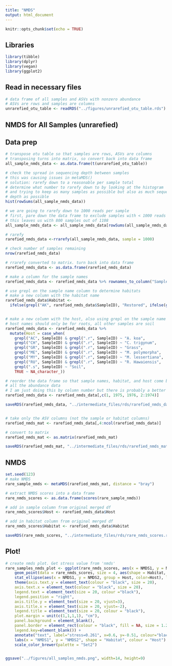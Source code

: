 ```yaml
---
title: "NMDS"
output: html_document
---
```


```r
knitr::opts_chunk$set(echo = TRUE)
```

## Libraries

```r

library(tibble)
library(dplyr)
library(vegan)
library(ggplot2)

```

## Read in necessary files

```r

# data frame of all samples and ASVs with nonzero abundance
# ASVs are rows and samples are columns
unrarefied_otu_table <- readRDS("../figures/unrarefied_otu_table.rds")


```


## NMDS for All Samples (unrarefied)


## Data prep

```r

# transpose otu table so that samples are rows, ASVs are columns
# transposing turns into matrix, so convert back into data frame
all_sample_nmds_data <- as.data.frame(t(unrarefied_otu_table))

# check the spread in sequencing depth between samples
# this was causing issues in metaMDS()
# solution: rarefy down to a reasonable per sample total
# determine what number to rarefy down to by looking at the histogram
# and trying to keep as many samples as possible but also as much sequencing
# depth as possible
hist(rowSums(all_sample_nmds_data))

# we are going to rarefy down to 1000 reads per sample
# first, pare down the data frame to exclude samples with < 1000 reads
# this leaves us with 800 samples out of 1108
all_sample_nmds_data <- all_sample_nmds_data[rowSums(all_sample_nmds_data) >= 1000 , ]

# rarefy
rarefied_nmds_data <-rrarefy(all_sample_nmds_data, sample = 1000)

# check number of samples remaining
nrow(rarefied_nmds_data)

# rrarefy converted to matrix. turn back into data frame
rarefied_nmds_data <- as.data.frame(rarefied_nmds_data)

# make a column for the sample names
rarefied_nmds_data <- rarefied_nmds_data %>% rownames_to_column("SampleID")

# use grepl on the sample name column to determine habitats
# make a new column with the habitat name
rarefied_nmds_data$Habitat <-  
  ifelse(grepl("AK", rarefied_nmds_data$SampleID), "Restored", ifelse(grepl("RO", rarefied_nmds_data$SampleID), "Remnant", "Other"))


# make a new column with the host, also using grepl on the sample name
# host names should only be for roots, all other samples are soil
rarefied_nmds_data <- rarefied_nmds_data %>%
  mutate(Host = case_when(
    grepl("AC", SampleID) & grepl(".r", SampleID) ~ "A. koa",
    grepl("CH", SampleID) & grepl(".r", SampleID) ~ "C. trigynum",
    grepl("GR", SampleID) & grepl(".r", SampleID) ~ "Grass",
    grepl("ME", SampleID) & grepl(".r", SampleID) ~ "M. polymorpha",
    grepl("MY", SampleID) & grepl(".r", SampleID) ~ "M. lessertiana",
    grepl("RU", SampleID) & grepl(".r", SampleID) ~ "R. Hawaiensis",
    grepl(".s", SampleID) ~ "Soil",
    TRUE ~ NA_character_))

# reorder the data frame so that sample names, habitat, and host come before
# all the abundance data
# I am just doing this by column number but there is probably a better way
rarefied_nmds_data <- rarefied_nmds_data[,c(1, 1975, 1976, 2:1974)]

saveRDS(rarefied_nmds_data, "../intermediate_files/rds/rarefied_nmds_data.rds")


# take only the ASV columns (not the sample or habitat columns)
rarefied_nmds_mat <- rarefied_nmds_data[,4:ncol(rarefied_nmds_data)]

# convert to matrix
rarefied_nmds_mat <- as.matrix(rarefied_nmds_mat)

saveRDS(rarefied_nmds_mat, "../intermediate_files/rds/rarefied_nmds_mat.rds")


```


## NMDS

```r

set.seed(123)
# make NMDS
rare_sample_nmds <- metaMDS(rarefied_nmds_mat, distance = "bray")

# extract NMDS scores into a data frame
rare_nmds_scores <- as.data.frame(scores(rare_sample_nmds))

# add in sample column from original merged df
rare_nmds_scores$Host <- rarefied_nmds_data$Host

# add in habitat column from original merged df
rare_nmds_scores$Habitat <- rarefied_nmds_data$Habitat

saveRDS(rare_nmds_scores, "../intermediate_files/rds/rare_nmds_scores.rds")


```

## Plot!

```r

# create nmds plot. Get stress value from 'nmds'
rare_samples_nmds_plot <- ggplot(rare_nmds_scores, aes(x = NMDS1, y = NMDS2)) + 
    geom_point(data = rare_nmds_scores, size = 4, aes(shape = Habitat, colour = Host))+ 
    stat_ellipse(aes(x = NMDS1, y = NMDS2, group = Host, color=Host), level = 0.50, size=1) +
    theme(axis.text.y = element_text(colour = "black", size = 20), 
    axis.text.x = element_text(colour = "black", size = 20), 
    legend.text = element_text(size = 20, colour ="black"), 
    legend.position = "right", 
    axis.title.y = element_text(size = 20, vjust=3),
    axis.title.x = element_text(size = 20, vjust=-2),
    legend.title = element_text(size = 20, colour = "black"),
    plot.margin = unit(c(1,1,1,1), "cm"),
    panel.background = element_blank(), 
    panel.border = element_rect(colour = "black", fill = NA, size = 1.2),
    legend.key=element_blank()) + 
    annotate("text", label="stress=0.261", x=0.6, y=-0.51, colour="black", size = 7) +
    labs(x = "NMDS1", y = "NMDS2", shape = "Habitat", colour = "Host") +
    scale_color_brewer(palette = "Set2")


ggsave("../figures/all_samples_nmds.png", width=14, height=9)



```



